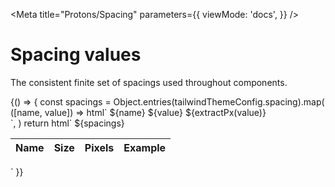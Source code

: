

<Meta
  title="Protons/Spacing"
  parameters={{
    viewMode: 'docs',
  }}
/>

# Spacing values

The consistent finite set of spacings used throughout components.

<Story name="Spacing">
  {() => {
    const spacings = Object.entries(tailwindThemeConfig.spacing).map(
      ([name, value]) => html`
        <tr>
          <td class="py-1 text-center border-b border-neutrals-gray3">
            ${name}
          </td>
          <td class="py-1 text-center border-b border-neutrals-gray3">
            ${value}
          </td>
          <td class="py-1 text-center border-b border-neutrals-gray3">
            ${extractPx(value)}
          </td>
          <td class="py-1 text-center border-b border-neutrals-gray3">
            <div class="h-4 bg-signature-blue1 w-${name}"></div>
          </td>
        </tr>
      `,
    )
    return html`
      <table class="w-full table-auto shadow-lg border border-neutrals-gray3">
        <thead class="text-xl font-display">
          <tr class="border border-neutrals-gray3 bg-neutrals-gray1">
            <th scope="col" class="p-3 font-normal">Name</th>
            <th scope="col" class="p-3 font-normal">Size</th>
            <th scope="col" class="p-3 font-normal">Pixels</th>
            <th scope="col" class="p-3 font-normal">Example</th>
          </tr>
        </thead>
        <tbody class="font-body">
          ${spacings}
        </tbody>
      </table>
    `
  }}
</Story>
